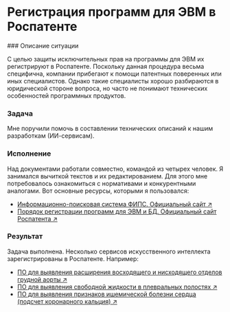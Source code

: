 
# Регистрация программ для ЭВМ в Роспатенте

<Steps>
### Описание ситуации

С целью защиты исключительных прав на программы для ЭВМ их регистрируют в Роспатенте. Поскольку данная процедура весьма специфична, компании прибегают к помощи патентных поверенных или иных специалистов. Однако такие специалисты хорошо разбираются в юридической стороне вопроса, но часто не понимают технических особенностей программных продуктов.

### Задача

Мне поручили помочь в составлении технических описаний к нашим разработкам (ИИ-сервисам).

### Исполнение

Над документами работали совместно, командой из четырех человек. Я занимался вычиткой текстов и их редактированием. Для этого мне потребовалось ознакомиться с нормативами и конкурентными аналогами. Вот основные ресурсы, которыми я пользовался:

- [Информационно-поисковая система ФИПС. Официальный сайт ↗](https://www1.fips.ru/elektronnye-servisy/informatsionno-poiskovaya-sistema/)
- [Порядок регистрации программ для ЭВМ и БД. Официальный сайт Роспатента ↗](https://rospatent.gov.ru/ru/stateservices/gosudarstvennaya-registraciya-programmy-dlya-elektronnyh-vychislitelnyh-mashin-ili-bazy-dannyh-i-vydacha-svidetelstv-o-gosudarstvennoy-registracii-programmy-dlya-elektronnyh-vychislitelnyh-mashin-ili-bazy-dannyh-ih-dublikatov)

### Результат

Задача выполнена. Несколько сервисов искусственного интеллекта зарегистрированы в Роспатенте. Например:

- [ПО для выявления расширения восходящего и нисходящего отделов грудной аорты ↗](https://new.fips.ru/registers-doc-view/fips_servlet?DB=EVM&DocNumber=2023683735&TypeFile=html)
- [ПО для выявления свободной жидкости в плевральных полостях ↗](https://new.fips.ru/registers-doc-view/fips_servlet?DB=EVM&DocNumber=2023683736&TypeFile=html)
- [ПО для выявления признаков ишемической болезни сердца (подсчет коронарного кальция) ↗](https://new.fips.ru/registers-doc-view/fips_servlet?DB=EVM&DocNumber=2023683737&TypeFile=html)

</Steps>